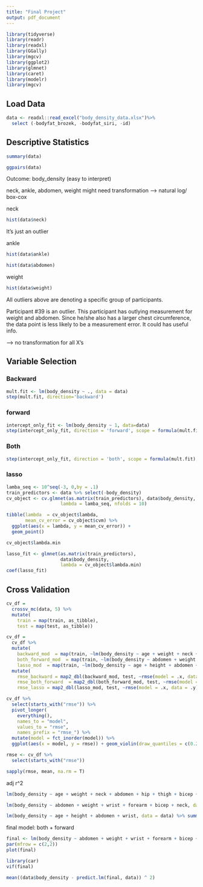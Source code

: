 ```yaml
---
title: "Final Project"
output: pdf_document
---
```

```r
library(tidyverse)
library(readr)
library(readxl)
library(GGally)
library(mgcv)
library(ggplot2)
library(glmnet)
library(caret)
library(modelr)
library(mgcv)
```

## Load Data
```r
data <- readxl::read_excel("body_density_data.xlsx")%>%
  select (-bodyfat_brozek, -bodyfat_siri, -id)
```


## Descriptive Statistics

```r
summary(data)
```

```r
ggpairs(data)
```
Outcome: body_density (easy to interpret)

neck, ankle, abdomen, weight might need transformation
--> natural log/ box-cox 

neck
```r
hist(data$neck)
```
It's just an outlier 

ankle
```r
hist(data$ankle)
```

```r
hist(data$abdomen)
```

weight
```r
hist(data$weight)
```
All outliers above are denoting a specific group of participants.

Participant #39 is an outlier. This participant has outlying measurement for weight and abdomen. Since he/she also has a larger chest circumference, the data point is less likely to be a measurement error. It could has useful info.

--> no transformation for all X's 



## Variable Selection 
### Backward 
```r
mult.fit <- lm(body_density ~ ., data = data)
step(mult.fit, direction='backward')
```

### forward 
```r
intercept_only_fit <- lm(body_density ~ 1, data=data)
step(intercept_only_fit, direction = 'forward', scope = formula(mult.fit))
```
### Both
```r
step(intercept_only_fit, direction = 'both', scope = formula(mult.fit), data = data)
```

### lasso 
```r
lamba_seq <- 10^seq(-3, 0,by = .1)
train_predictors <- data %>% select(-body_density)
cv_object <- cv.glmnet(as.matrix(train_predictors), data$body_density,
                    lambda = lamba_seq, nfolds = 10)
```

```r
tibble(lambda  = cv_object$lambda,
       mean_cv_error = cv_object$cvm) %>%
  ggplot(aes(x = lambda, y = mean_cv_error)) +
  geom_point()
```
```r
cv_object$lambda.min
```
```r
lasso_fit <- glmnet(as.matrix(train_predictors),
                    data$body_density,
                    lambda = cv_object$lambda.min)
coef(lasso_fit)
```

## Cross Validation
```r
cv_df =
  crossv_mc(data, 5) %>% 
  mutate(
    train = map(train, as_tibble),
    test = map(test, as_tibble))

cv_df = 
  cv_df %>% 
  mutate(
    backward_mod  = map(train, ~lm(body_density ~ age + weight + neck + abdomen + hip + thigh + bicep + forearm + wrist, data = .x)),
    both_forward_mod  = map(train, ~lm(body_density ~ abdomen + weight + wrist + forearm + bicep + neck, data = .x)),
    lasso_mod  = map(train, ~lm(body_density ~ age + height + abdomen + wrist, data = as_tibble(.x)))) %>% 
  mutate(
    rmse_backward = map2_dbl(backward_mod, test, ~rmse(model = .x, data = .y)),
    rmse_both_forward  = map2_dbl(both_forward_mod, test, ~rmse(model = .x, data = .y)),
    rmse_lasso = map2_dbl(lasso_mod, test, ~rmse(model = .x, data = .y)))
```

```r
cv_df %>% 
  select(starts_with("rmse")) %>% 
  pivot_longer(
    everything(),
    names_to = "model", 
    values_to = "rmse",
    names_prefix = "rmse_") %>% 
  mutate(model = fct_inorder(model)) %>% 
  ggplot(aes(x = model, y = rmse)) + geom_violin(draw_quantiles = c(0.25, 0.5, 0.75))
```
```r
rmse <- cv_df %>% 
  select(starts_with("rmse"))

sapply(rmse, mean, na.rm = T)
```


adj r^2
```r
lm(body_density ~ age + weight + neck + abdomen + hip + thigh + bicep + forearm + wrist, data = data)  %>% summary()
```
```r
lm(body_density ~ abdomen + weight + wrist + forearm + bicep + neck, data = data) %>% summary()
```

```r
lm(body_density ~ age + height + abdomen + wrist, data = data) %>% summary()
```

final model: both + forward

```r
final <- lm(body_density ~ abdomen + weight + wrist + forearm + bicep + neck, data = data)
par(mfrow = c(2,2))
plot(final)
```

```r
library(car)
vif(final)
```
```r
mean((data$body_density - predict.lm(final, data)) ^ 2)
```